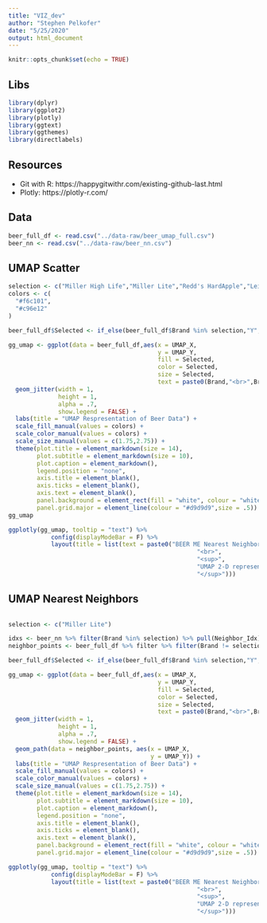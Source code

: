 ```yaml
---
title: "VIZ_dev"
author: "Stephen Pelkofer"
date: "5/25/2020"
output: html_document
---
```


```r
knitr::opts_chunk$set(echo = TRUE)
```

## Libs

```r
library(dplyr)
library(ggplot2)
library(plotly)
library(ggtext)
library(ggthemes)
library(directlabels)
```


## Resources

* Git with R: https://happygitwithr.com/existing-github-last.html
* Plotly: https://plotly-r.com/

## Data

```r
beer_full_df <- read.csv("../data-raw/beer_umap_full.csv")
beer_nn <- read.csv("../data-raw/beer_nn.csv")
```

## UMAP Scatter

```r
selection <- c("Miller High Life","Miller Lite","Redd's HardApple","Leinenkugel's Summer Shandy","Saint Archer Gold")
colors <- c(
  "#f6c101",
  "#c96e12"
)

beer_full_df$Selected <- if_else(beer_full_df$Brand %in% selection,"Y","N")

gg_umap <- ggplot(data = beer_full_df,aes(x = UMAP_X,
                                          y = UMAP_Y,
                                          fill = Selected,
                                          color = Selected,
                                          size = Selected,
                                          text = paste0(Brand,"<br>",Brand_Style,"<br>","ABV: ",ABV))) +
  geom_jitter(width = 1,
              height = 1,
              alpha = .7,
              show.legend = FALSE) +
  labs(title = "UMAP Respresentation of Beer Data") +
  scale_fill_manual(values = colors) +
  scale_color_manual(values = colors) +
  scale_size_manual(values = c(1.75,2.75)) +
  theme(plot.title = element_markdown(size = 14),
        plot.subtitle = element_markdown(size = 10),
        plot.caption = element_markdown(),
        legend.position = "none",
        axis.title = element_blank(),
        axis.ticks = element_blank(),
        axis.text = element_blank(),
        panel.background = element_rect(fill = "white", colour = "white"),
        panel.grid.major = element_line(colour = "#d9d9d9",size = .5))
gg_umap

ggplotly(gg_umap, tooltip = "text") %>%
            config(displayModeBar = F) %>%
            layout(title = list(text = paste0("BEER ME Nearest Neighbors",
                                                     "<br>",
                                                     "<sup>",
                                                     "UMAP 2-D representation of beer ingreidents",
                                                     "</sup>")))
```


## UMAP Nearest Neighbors

```r
```


```r
selection <- c("Miller Lite")

idxs <- beer_nn %>% filter(Brand %in% selection) %>% pull(Neighbor_Idx)
neighbor_points <- beer_full_df %>% filter %>% filter(Brand != selection) %>% slice(idxs)

beer_full_df$Selected <- if_else(beer_full_df$Brand %in% selection,"Y","N")

gg_umap <- ggplot(data = beer_full_df,aes(x = UMAP_X,
                                          y = UMAP_Y,
                                          fill = Selected,
                                          color = Selected,
                                          size = Selected,
                                          text = paste0(Brand,"<br>",Brand_Style,"<br>","ABV: ",ABV))) +
  geom_jitter(width = 1,
              height = 1,
              alpha = .7,
              show.legend = FALSE) +
  geom_path(data = neighbor_points, aes(x = UMAP_X,
                                        y = UMAP_Y)) +
  labs(title = "UMAP Respresentation of Beer Data") +
  scale_fill_manual(values = colors) +
  scale_color_manual(values = colors) +
  scale_size_manual(values = c(1.75,2.75)) +
  theme(plot.title = element_markdown(size = 14),
        plot.subtitle = element_markdown(size = 10),
        plot.caption = element_markdown(),
        legend.position = "none",
        axis.title = element_blank(),
        axis.ticks = element_blank(),
        axis.text = element_blank(),
        panel.background = element_rect(fill = "white", colour = "white"),
        panel.grid.major = element_line(colour = "#d9d9d9",size = .5))

ggplotly(gg_umap, tooltip = "text") %>%
            config(displayModeBar = F) %>%
            layout(title = list(text = paste0("BEER ME Nearest Neighbors",
                                                     "<br>",
                                                     "<sup>",
                                                     "UMAP 2-D representation of beer ingreidents",
                                                     "</sup>")))
```



